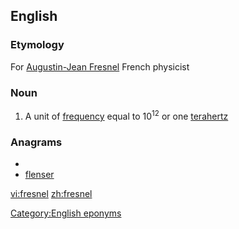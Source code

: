 ==English==

===Etymology===
For [[w:Augustin-Jean Fresnel|Augustin-Jean Fresnel]] French physicist

===Noun===
{{en-noun}}

#{{physics}} A unit of [[frequency]] equal to 10<sup>12</sup> or one [[terahertz]]

===Anagrams===
* {{alphagram|eeflnrs}}
* [[flenser#English|flenser]]

[[Category:English eponyms]]

[[vi:fresnel]]
[[zh:fresnel]]